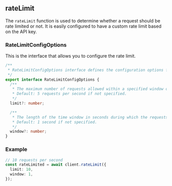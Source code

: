 ## rateLimit
The `rateLimit` function is used to determine whether a request should be rate limited or not. 
It is easily configured to have a custom rate limit based on the API key. 

### RateLimitConfigOptions
This is the interface that allows you to configure the rate limit.


```ts
/**
 * RateLimitConfigOptions interface defines the configuration options for rate limiting.
 */
export interface RateLimitConfigOptions {
  /**
   * The maximum number of requests allowed within a specified window of time.
   * Default: 5 requests per second if not specified.
   */
  limit?: number;

  /**
   * The length of the time window in seconds during which the requests are counted.
   * Default: 1 second if not specified.
   */
  window?: number;
}
```

### Example


```ts
// 10 requests per second
const rateLimited = await client.rateLimit({
  limit: 10,
  window: 1,
});
```

